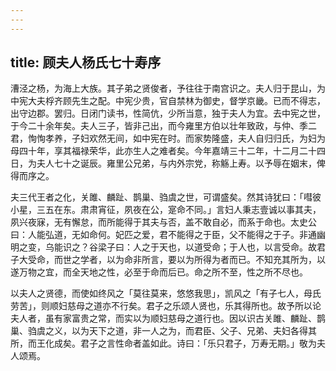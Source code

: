 ```yaml
---
---
---
```

title: 顾夫人杨氏七十寿序
---



漕泾之杨，为海上大族。其子弟之贤俊者，予往往于南宫识之。夫人归于昆山，为中宪大夫桴齐顾先生之配。中宪少贵，官自禁林为御史，督学京畿。已而不得志，出守边郡。罢归。日闭门读书，性简伉，少所当意，独于夫人为宜。去中宪之世，于今二十余年矣。夫人三子，皆非己出，而今雍里方伯以壮年致政，与仲、季二君，恂恂孝养，子妇欢然无间，如中宪在时。而家势隆盛，夫人自归归氏，为妇为母四十年，享其福禄荣华，此亦生人之难者矣。今年嘉靖三十二年，十二月二十四日，为夫人七十之诞辰。雍里公兄弟，与内外宗党，称觞上寿。以予辱在姻末，俾得而序之。

夫三代王者之化，关雎、麟趾、鹊巢、驺虞之世，可谓盛矣。然其诗犹曰：「嘒彼小星，三五在东。肃肃宵征，夙夜在公，寔命不同。」言妇人秉志壹诚以事其夫，夙兴夜寐，无有懈怠，而所能得于其夫与否，盖不敢自必，而系于命也。太史公曰：人能弘道，无如命何。妃匹之爱，君不能得之于臣，父不能得之于子。非通幽明之变，乌能识之？谷梁子曰：人之于天也，以道受命；于人也，以言受命。故君子大受命，而世之学者，以为命非所言，要以为所得为者而已。不知充其所为，以遂万物之宜，而全天地之性，必至于命而后已。命之所不至，性之所不尽也。

以夫人之贤德，而使如终风之「莫往莫来，悠悠我思」，凯风之「有子七人，母氏劳苦」，则顺妇慈母之道亦不行矣。君子之乐颂人贤也，乐其得所也。故予所以论夫人者，虽有家富贵之常，而实以为顺妇慈母之道行也。因以识古关雎、麟趾、鹊巢、驺虞之义，以为天下之道，非一人之为，而君臣、父子、兄弟、夫妇各得其所，而王化成矣。君子之言性命者盖如此。诗曰：「乐只君子，万寿无期。」敬为夫人颂焉。